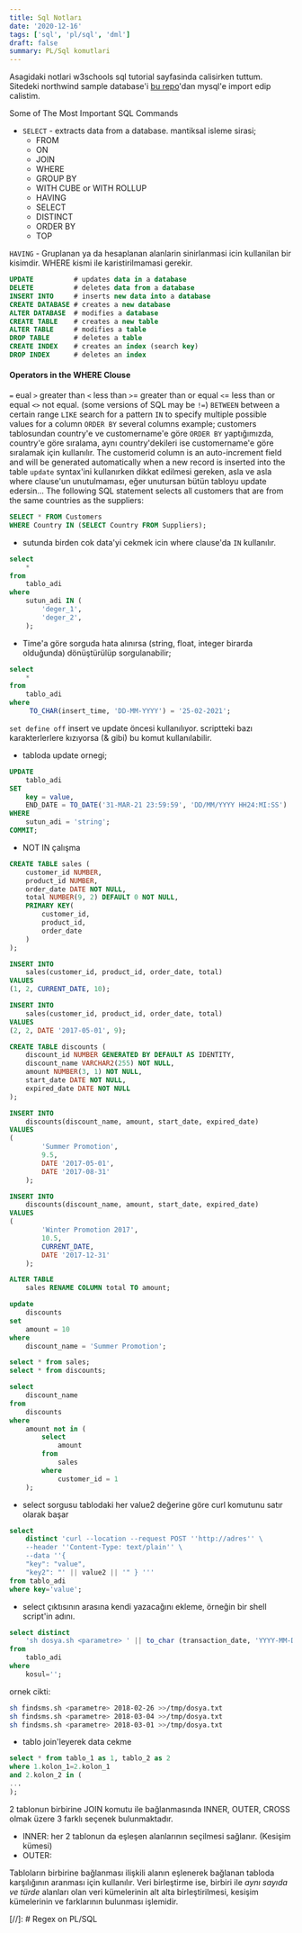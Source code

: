 ```yaml
---
title: Sql Notları
date: '2020-12-16'
tags: ['sql', 'pl/sql', 'dml']
draft: false
summary: PL/Sql komutlari
---
```



Asagidaki notlari w3schools sql tutorial sayfasinda calisirken tuttum. Sitedeki
northwind sample database'i [bu repo](https://github.com/dalers/mywind.git)'dan mysql'e import edip calistim.

Some of The Most Important SQL Commands

* `SELECT` - extracts data from a database.  mantiksal isleme sirasi;
  * FROM
  * ON
  * JOIN
  * WHERE
  * GROUP BY
  * WITH CUBE or WITH ROLLUP
  * HAVING
  * SELECT
  * DISTINCT
  * ORDER BY
  * TOP

`HAVING` - Gruplanan ya da hesaplanan alanlarin sinirlanmasi icin kullanilan
bir kisimdir. WHERE kismi ile karistirilmamasi gerekir.

```sql
UPDATE          # updates data in a database
DELETE          # deletes data from a database
INSERT INTO     # inserts new data into a database
CREATE DATABASE # creates a new database
ALTER DATABASE  # modifies a database
CREATE TABLE    # creates a new table
ALTER TABLE     # modifies a table
DROP TABLE      # deletes a table
CREATE INDEX    # creates an index (search key)
DROP INDEX      # deletes an index
```

#### Operators in the WHERE Clouse

`=` eual
`>` greater than
`<` less than
`>`= greater than or equal
`<`= less than or equal
`<>` not equal. (some versions of SQL may be `!=`)
`BETWEEN` between a certain range
`LIKE` search for a pattern
`IN` to specify multiple possible values for a column
`ORDER BY` several columns example;
customers tablosundan country'e ve customername'e göre `ORDER BY` yaptığımızda,
country'e göre sıralama, aynı country'dekileri ise customername'e göre sıralamak
için kullanılır.
The customerid column is an auto-increment field and will be generated
automatically when a new record is inserted into the table
`update` syntax'ini kullanırken dikkat edilmesi gereken, asla ve asla where
clause'un unutulmaması, eğer unutursan bütün tabloyu update edersin...
The following SQL statement selects all customers that are from the same countries as the suppliers:

```sql
SELECT * FROM Customers
WHERE Country IN (SELECT Country FROM Suppliers);
```

* sutunda birden cok data'yi cekmek icin where clause'da `IN` kullanılır.

```sql
select
    *
from
    tablo_adi
where
    sutun_adi IN (
        'deger_1',
        'deger_2',
    );
```

* Time'a göre sorguda hata alınırsa (string, float, integer birarda olduğunda)
  dönüştürülüp sorgulanabilir;

```sql
select
    *
from
    tablo_adi
where
     TO_CHAR(insert_time, 'DD-MM-YYYY') = '25-02-2021';
```

`set define off`  insert ve update öncesi kullanılıyor. scriptteki bazı karakterlerlere kızıyorsa (&  gibi) bu komut kullanılabilir.

* tabloda update ornegi;

```sql
UPDATE
    tablo_adi
SET
    key = value,
    END_DATE = TO_DATE('31-MAR-21 23:59:59', 'DD/MM/YYYY HH24:MI:SS')
WHERE
    sutun_adi = 'string';
COMMIT;
```

* NOT IN çalışma

```sql
CREATE TABLE sales (
    customer_id NUMBER,
    product_id NUMBER,
    order_date DATE NOT NULL,
    total NUMBER(9, 2) DEFAULT 0 NOT NULL,
    PRIMARY KEY(
        customer_id,
        product_id,
        order_date
    )
);

INSERT INTO
    sales(customer_id, product_id, order_date, total)
VALUES
(1, 2, CURRENT_DATE, 10);

INSERT INTO
    sales(customer_id, product_id, order_date, total)
VALUES
(2, 2, DATE '2017-05-01', 9);

CREATE TABLE discounts (
    discount_id NUMBER GENERATED BY DEFAULT AS IDENTITY,
    discount_name VARCHAR2(255) NOT NULL,
    amount NUMBER(3, 1) NOT NULL,
    start_date DATE NOT NULL,
    expired_date DATE NOT NULL
);

INSERT INTO
    discounts(discount_name, amount, start_date, expired_date)
VALUES
(
        'Summer Promotion',
        9.5,
        DATE '2017-05-01',
        DATE '2017-08-31'
    );

INSERT INTO
    discounts(discount_name, amount, start_date, expired_date)
VALUES
(
        'Winter Promotion 2017',
        10.5,
        CURRENT_DATE,
        DATE '2017-12-31'
    );

ALTER TABLE
    sales RENAME COLUMN total TO amount;

update
    discounts
set
    amount = 10
where
    discount_name = 'Summer Promotion';

select * from sales;
select * from discounts;

select
    discount_name
from
    discounts
where
    amount not in (
        select
            amount
        from
            sales
        where
            customer_id = 1
    );
```

* select sorgusu tablodaki her value2 değerine göre curl komutunu satır olarak başar

```sql
select
    distinct 'curl --location --request POST ''http://adres'' \
    --header ''Content-Type: text/plain'' \
    --data ''{
    "key": "value",
    "key2": "' || value2 || '" } '''
from tablo_adi
where key='value';
```

* select çıktısının arasına kendi yazacağını ekleme, örneğin bir shell
  script'in adını.

```sql
select distinct
    'sh dosya.sh <parametre> ' || to_char (transaction_date, 'YYYY-MM-DD') || ' >>/tmp/dosya.txt'
from
    tablo_adi
where
    kosul='';
```

ornek cikti:

```bash
sh findsms.sh <parametre> 2018-02-26 >>/tmp/dosya.txt
sh findsms.sh <parametre> 2018-03-04 >>/tmp/dosya.txt
sh findsms.sh <parametre> 2018-03-01 >>/tmp/dosya.txt
```

* tablo join'leyerek data cekme

```sql
select * from tablo_1 as 1, tablo_2 as 2
where 1.kolon_1=2.kolon_1
and 2.kolon_2 in (
...
);
```

2 tablonun birbirine JOIN komutu ile bağlanmasında INNER, OUTER, CROSS olmak
üzere 3 farklı seçenek bulunmaktadır.

* INNER: her 2 tablonun da eşleşen alanlarının seçilmesi sağlanır. (Kesişim
kümesi)
* OUTER:

Tabloların birbirine bağlanması ilişkili alanın eşlenerek bağlanan tabloda
karşılığının aranması için kullanılır. Veri birleştirme ise, birbiri ile *aynı
sayıda ve türde*  alanları olan veri kümelerinin alt alta birleştirilmesi,
kesişim kümelerinin ve farklarının bulunması işlemidir.

[//]: # Regex on PL/SQL
